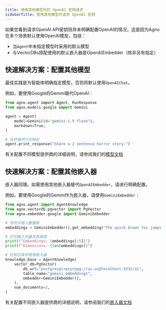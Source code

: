 ```yaml
---
title: 使用其他模型时的 OpenAI 密钥请求
sidebarTitle: 使用其他模型时请求 OpenAI 密钥
---
```

如果您看到请求OpenAI API密钥但并未明确配置OpenAI的情况，这是因为Agno在多个场景默认使用OpenAI模型，包括：

- 当`Agent`中未指定模型时采用的默认模型
- 与VectorDBs搭配使用的默认嵌入器是OpenAIEmbedder（除非另有指定）

## 快速解决方案：配置其他模型 

最佳实践是为智能体明确指定模型，否则将默认使用`OpenAIChat`。

例如，要使用Google的Gemini替代OpenAI：

```python
from agno.agent import Agent, RunResponse
from agno.models.google import Gemini

agent = Agent(
    model=Gemini(id="gemini-1.5-flash"),
    markdown=True,
)

# 在终端中打印响应
agent.print_response("Share a 2 sentence horror story.")
```

有关配置不同模型提供商的详细说明，请参阅我们的[模型文档](../models/)

## 快速解决方案：配置其他嵌入器

嵌入器同理。如需使用其他嵌入器替代`OpenAIEmbedder`，请进行明确配置。

例如，要使用Google的Gemini作为嵌入器，请使用`GeminiEmbedder`：

```python
from agno.agent import AgentKnowledge
from agno.vectordb.pgvector import PgVector
from agno.embedder.google import GeminiEmbedder

# 将句子嵌入数据库
embeddings = GeminiEmbedder().get_embedding("The quick brown fox jumps over the lazy dog.")

# 打印嵌入向量及其维度
print(f"Embeddings: {embeddings[:5]}")
print(f"Dimensions: {len(embeddings)}")

# 在知识库中使用嵌入器
knowledge_base = AgentKnowledge(
    vector_db=PgVector(
        db_url="postgresql+psycopg://ai:ai@localhost:5532/ai",
        table_name="gemini_embeddings",
        embedder=GeminiEmbedder(),
    ),
    num_documents=2,
)
```

有关配置不同嵌入器提供商的详细说明，请参阅我们的[嵌入器文档](../embedder/)